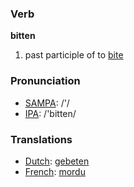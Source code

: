 === Verb ===

'''bitten'''

# past participle of to [[bite]]

=== Pronunciation ===
*[[w:SAMPA|SAMPA]]: /'/
*[[w:IPA|IPA]]: /'bitten/

=== Translations ===
*[[Dutch]]: [[gebeten]]
*[[French]]: [[mordu]]